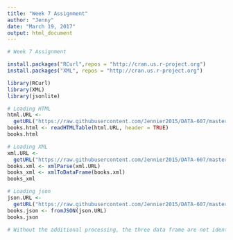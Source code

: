 ```yaml
---
title: "Week 7 Assignment"
author: "Jenny"
date: "March 19, 2017"
output: html_document
---
```


```r
# Week 7 Assignment

install.packages("RCurl",repos = "http://cran.us.r-project.org")
install.packages("XML", repos = "http://cran.us.r-project.org")

library(RCurl)
library(XML)
library(jsonlite)

# Loading HTML
html.URL <-
  getURL("https://raw.githubusercontent.com/Jennier2015/DATA-607/master/Week%207%20Assignment/books.html")
books.html <- readHTMLTable(html.URL, header = TRUE)
books.html

# Loading XML
xml.URL <-
  getURL("https://raw.githubusercontent.com/Jennier2015/DATA-607/master/Week%207%20Assignment/books.xml")
books.xml <- xmlParse(xml.URL)
books_xml <- xmlToDataFrame(books.xml)
books_xml

# Loading json
json.URL <-
  getURL("https://raw.githubusercontent.com/Jennier2015/DATA-607/master/Week%207%20Assignment/books.json")
books.json <- fromJSON(json.URL)
books.json 

# Without the additional processing, the three data frame are not identical. 
```

